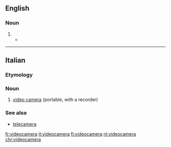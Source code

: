 ==English==

===Noun===
{{en-noun}}

# {{alternative form of|video camera}}
#* {{quote-news|year=2008|date=March 1|author=Jim Dwyer|title=Outlining an Operation That Preyed on Builders|work=New York Times|url=http://www.nytimes.com/2008/03/01/nyregion/01about.html
|passage=The Committee is actually registered as a business, the authorities said, a thread from the spool of legitimacy to go along with the hard hats, the clipboards and the '''videocameras'''. }}

----

==Italian==

===Etymology===
{{prefix|video|camera|gloss2=English|lang=it}}

===Noun===
{{it-noun|f|videocamere}}

# [[video camera]] (portable, with a recorder)

===See also===
* [[telecamera]]

[[fr:videocamera]]
[[it:videocamera]]
[[fj:videocamera]]
[[nl:videocamera]]
[[chr:videocamera]]